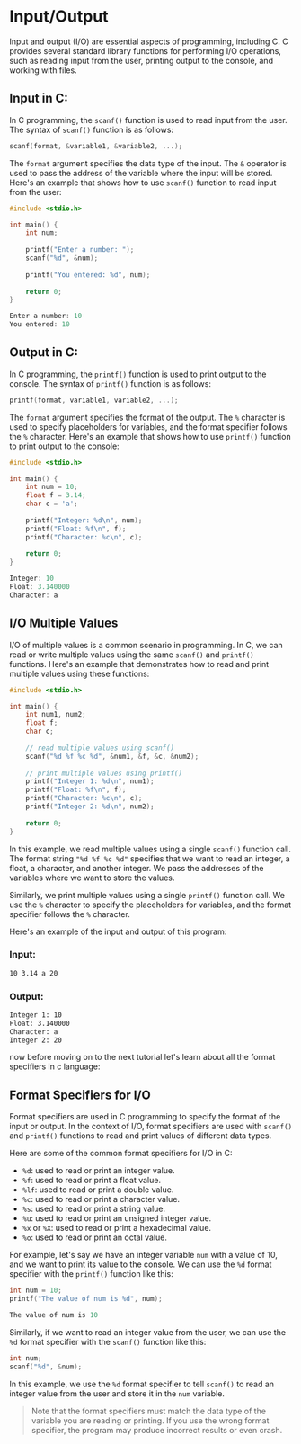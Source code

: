 # Input/Output

Input and output (I/O) are essential aspects of programming, including C. C provides several standard library functions for performing I/O operations, such as reading input from the user, printing output to the console, and working with files.



## Input in C:

In C programming, the `scanf()` function is used to read input from the user. The syntax of `scanf()` function is as follows:

```c
scanf(format, &variable1, &variable2, ...);
```

The `format` argument specifies the data type of the input. The `&` operator is used to pass the address of the variable where the input will be stored. Here's an example that shows how to use `scanf()` function to read input from the user:

```c
#include <stdio.h>

int main() {
    int num;
    
    printf("Enter a number: ");
    scanf("%d", &num);
    
    printf("You entered: %d", num);
    
    return 0;
}
```

```c
Enter a number: 10
You entered: 10
```



## Output in C:

In C programming, the `printf()` function is used to print output to the console. The syntax of `printf()` function is as follows:

```c
printf(format, variable1, variable2, ...);
```

The `format` argument specifies the format of the output. The `%` character is used to specify placeholders for variables, and the format specifier follows the `%` character. Here's an example that shows how to use `printf()` function to print output to the console:

```c
#include <stdio.h>

int main() {
    int num = 10;
    float f = 3.14;
    char c = 'a';
    
    printf("Integer: %d\n", num);
    printf("Float: %f\n", f);
    printf("Character: %c\n", c);
    
    return 0;
}
```

```c
Integer: 10
Float: 3.140000
Character: a
```



## I/O Multiple Values

I/O of multiple values is a common scenario in programming. In C, we can read or write multiple values using the same `scanf()` and `printf()` functions. Here's an example that demonstrates how to read and print multiple values using these functions:

```c
#include <stdio.h>

int main() {
    int num1, num2;
    float f;
    char c;
    
    // read multiple values using scanf()
    scanf("%d %f %c %d", &num1, &f, &c, &num2);
    
    // print multiple values using printf()
    printf("Integer 1: %d\n", num1);
    printf("Float: %f\n", f);
    printf("Character: %c\n", c);
    printf("Integer 2: %d\n", num2);
    
    return 0;
}
```

In this example, we read multiple values using a single `scanf()` function call. The format string `"%d %f %c %d"` specifies that we want to read an integer, a float, a character, and another integer. We pass the addresses of the variables where we want to store the values.

Similarly, we print multiple values using a single `printf()` function call. We use the `%` character to specify the placeholders for variables, and the format specifier follows the `%` character.

Here's an example of the input and output of this program:

### Input:

```zsh
10 3.14 a 20
```

### Output:

```zsh
Integer 1: 10
Float: 3.140000
Character: a
Integer 2: 20
```

now before moving on to the next tutorial let's learn about all the format specifiers in c language:

## Format Specifiers for I/O

Format specifiers are used in C programming to specify the format of the input or output. In the context of I/O, format specifiers are used with `scanf()` and `printf()` functions to read and print values of different data types.

Here are some of the common format specifiers for I/O in C:

-   `%d`: used to read or print an integer value.
-   `%f`: used to read or print a float value.
-   `%lf`: used to read or print a double value.
-   `%c`: used to read or print a character value.
-   `%s`: used to read or print a string value.
-   `%u`: used to read or print an unsigned integer value.
-   `%x` or `%X`: used to read or print a hexadecimal value.
-   `%o`: used to read or print an octal value.

For example, let's say we have an integer variable `num` with a value of 10, and we want to print its value to the console. We can use the `%d` format specifier with the `printf()` function like this:

```c
int num = 10;
printf("The value of num is %d", num);
```

```c
The value of num is 10
```

Similarly, if we want to read an integer value from the user, we can use the `%d` format specifier with the `scanf()` function like this:

```c
int num;
scanf("%d", &num);
```

In this example, we use the `%d` format specifier to tell `scanf()` to read an integer value from the user and store it in the `num` variable.

> Note that the format specifiers must match the data type of the variable you are reading or printing. If you use the wrong format specifier, the program may produce incorrect results or even crash.


